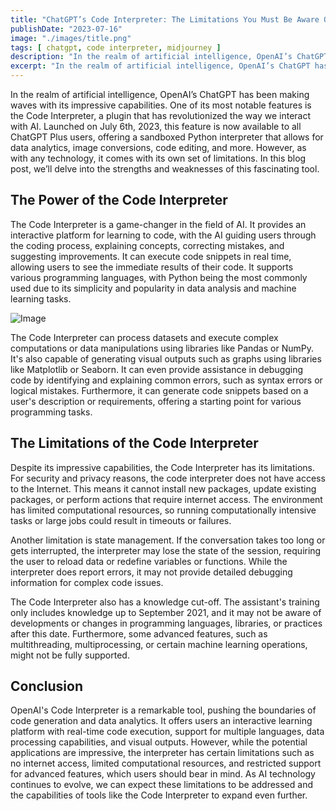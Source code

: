 ```yaml
---
title: "ChatGPT’s Code Interpreter: The Limitations You Must Be Aware Of"
publishDate: "2023-07-16"
image: "./images/title.png"
tags: [ chatgpt, code interpreter, midjourney ]
description: "In the realm of artificial intelligence, OpenAI’s ChatGPT has been making waves with its impressive capabilities. One of its most notable features is the Code Interpreter, a plugin that has revolutionized the way we interact with AI. Launched on July 6th, 2023, this feature is now available to all ChatGPT Plus users, offering a sandboxed Python interpreter that allows for data analytics, image conversions, code editing, and more. However, as with any technology, it comes with its own set of limitations. In this blog post, we’ll delve into the strengths and weaknesses of this fascinating tool." 
excerpt: "In the realm of artificial intelligence, OpenAI’s ChatGPT has been making waves with its impressive capabilities. One of its most notable features is the Code Interpreter, a plugin that has revolutionized the way we interact with AI. Launched on July 6th, 2023, this feature is now available to all ChatGPT Plus users, offering a sandboxed Python interpreter that allows for data analytics, image conversions, code editing, and more. However, as with any technology, it comes with its own set of limitations. In this blog post, we’ll delve into the strengths and weaknesses of this fascinating tool."
---
```


In the realm of artificial intelligence, OpenAI’s ChatGPT has been making waves with its impressive capabilities. One of its most notable features is the Code Interpreter, a plugin that has revolutionized the way we interact with AI. Launched on July 6th, 2023, this feature is now available to all ChatGPT Plus users, offering a sandboxed Python interpreter that allows for data analytics, image conversions, code editing, and more. However, as with any technology, it comes with its own set of limitations. In this blog post, we’ll delve into the strengths and weaknesses of this fascinating tool.

## The Power of the Code Interpreter

The Code Interpreter is a game-changer in the field of AI. It provides an interactive platform for learning to code, with the AI guiding users through the coding process, explaining concepts, correcting mistakes, and suggesting improvements. It can execute code snippets in real time, allowing users to see the immediate results of their code. It supports various programming languages, with Python being the most commonly used due to its simplicity and popularity in data analysis and machine learning tasks.

![Image](images/10.png)

The Code Interpreter can process datasets and execute complex computations or data manipulations using libraries like Pandas or NumPy. It's also capable of generating visual outputs such as graphs using libraries like Matplotlib or Seaborn. It can even provide assistance in debugging code by identifying and explaining common errors, such as syntax errors or logical mistakes. Furthermore, it can generate code snippets based on a user's description or requirements, offering a starting point for various programming tasks.

## The Limitations of the Code Interpreter

Despite its impressive capabilities, the Code Interpreter has its limitations. For security and privacy reasons, the code interpreter does not have access to the Internet. This means it cannot install new packages, update existing packages, or perform actions that require internet access. The environment has limited computational resources, so running computationally intensive tasks or large jobs could result in timeouts or failures.

Another limitation is state management. If the conversation takes too long or gets interrupted, the interpreter may lose the state of the session, requiring the user to reload data or redefine variables or functions. While the interpreter does report errors, it may not provide detailed debugging information for complex code issues.

The Code Interpreter also has a knowledge cut-off. The assistant's training only includes knowledge up to September 2021, and it may not be aware of developments or changes in programming languages, libraries, or practices after this date. Furthermore, some advanced features, such as multithreading, multiprocessing, or certain machine learning operations, might not be fully supported.

## Conclusion

OpenAI's Code Interpreter is a remarkable tool, pushing the boundaries of code generation and data analytics. It offers users an interactive learning platform with real-time code execution, support for multiple languages, data processing capabilities, and visual outputs. However, while the potential applications are impressive, the interpreter has certain limitations such as no internet access, limited computational resources, and restricted support for advanced features, which users should bear in mind. As AI technology continues to evolve, we can expect these limitations to be addressed and the capabilities of tools like the Code Interpreter to expand even further.